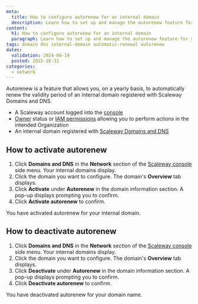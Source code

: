 ```yaml
---
meta:
  title: How to configure autorenew for an internal domain
  description: Learn how to set up and manage the autorenew feature for your internal domains. Follow straightforward steps to activate or deactivate autorenewal, ensuring seamless renewal of domain validity.
content:
  h1: How to configure autorenew for an internal domain
  paragraph: Learn how to set up and manage the autorenew feature for your internal domains. Follow straightforward steps to activate or deactivate autorenewal, ensuring seamless renewal of domain validity.
tags: domain dns internal-domain automatic-renewal autorenew
dates:
  validation: 2024-08-19
  posted: 2022-10-31
categories:
  - network
---
```


Autorenew is a feature that allows you, on a yearly basis, to automatically renew the validity period of an internal domain registered with Scaleway Domains and DNS.

<Macro id="requirements" />

- A Scaleway account logged into the [console](https://console.scaleway.com)
- [Owner](/iam/concepts/#owner) status or [IAM permissions](/iam/concepts/#permission) allowing you to perform actions in the intended Organization
- An internal domain registered with [Scaleway Domains and DNS](https://www.scaleway.com/en/domains-and-dns/)

## How to activate autorenew

1. Click **Domains and DNS** in the **Network** section of the [Scaleway console](https://console.scaleway.com) side menu. Your internal domains display.
2. Click the domain you want to configure. The domain's **Overview** tab displays.
3. Click **Activate** under **Autorenew** in the domain information section. A pop-up displays prompting you to confirm.
4. Click **Activate autorenew** to confirm.

You have activated autorenew for your internal domain.

## How to deactivate autorenew

1. Click **Domains and DNS** in the **Network** section of the [Scaleway console](https://console.scaleway.com) side menu. Your internal domains display.
2. Click the domain you want to configure. The domain's **Overview** tab displays.
3. Click **Deactivate** under **Autorenew** in the domain information section. A pop-up displays prompting you to confirm.
4. Click **Deactivate autorenew** to confirm.

You have deactivated autorenew for your domain name.



